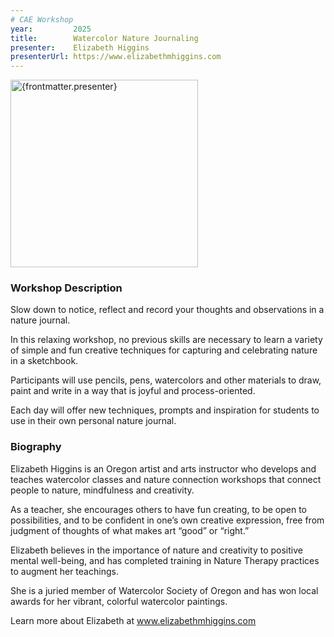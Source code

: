 ```yaml
---
# CAE Workshop
year:         2025
title:        Watercolor Nature Journaling
presenter:    Elizabeth Higgins
presenterUrl: https://www.elizabethmhiggins.com
---
```



<Layout workshop={frontmatter}>

<img 
    src={Photo1.src} 
    alt={frontmatter.presenter}
    width="300" />

### Workshop Description

Slow down to notice, reflect and record your thoughts and observations in a nature journal.  

In this relaxing workshop, no previous skills are necessary to learn a variety of simple 
and fun creative techniques for capturing and celebrating nature in a sketchbook.  

Participants will use pencils, pens, watercolors and other materials to draw, 
paint and write in a way that is joyful and process-oriented.  

Each day will offer new techniques, prompts and inspiration for students to use 
in their own personal nature journal.

### Biography

Elizabeth Higgins is an Oregon artist and arts instructor who 
develops and teaches watercolor classes and nature connection 
workshops that connect people to nature, mindfulness and creativity.  

As a teacher, she encourages others to have fun creating, to be 
open to possibilities, and to be confident in one’s own creative expression, 
free from judgment of thoughts of what makes art “good” or “right.”  

Elizabeth believes in the importance of nature and creativity to positive 
mental well-being, and has completed training in Nature Therapy practices 
to augment her teachings.  

She is a juried member of Watercolor Society of Oregon and has won local 
awards for her vibrant, colorful watercolor paintings.  

Learn more about Elizabeth at www.elizabethmhiggins.com

</Layout>
